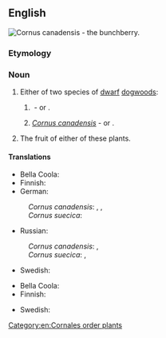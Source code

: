 ==English==
[[Image:Cornus unalaschkensis 25781.jpg|thumb|''[[Cornus canadensis]]'' - the '''bunchberry'''.]]
{{wikipedia}}

===Etymology===
{{compound|en|bunch|berry}}

===Noun===
{{en-noun|bunchberries}}

# Either of two species of [[dwarf]] [[dogwood]]s:
## {{taxlink|Cornus suecica|species|noshow=1|ver=161031}}&nbsp;- {{vern|Eurasian bunchberry}} or {{vern|northern bunchberry}}.
## ''[[Cornus canadensis]]''&nbsp;- {{vern|Canadian bunchberry}} or {{vern|eastern bunchberry}}.
##: {{syn|en|{{vern|Canadian dwarf cornel}}|{{l|en|crackerberry}}}}
#: {{hypernyms|en|cornel|dogwood}}
# The fruit of either of these plants.

====Translations====
{{trans-top|plant}}
* Bella Coola: {{t|blc|p̓x̣ʷłtłp}}
* Finnish: {{t+|fi|ruohokanukka}}
* German:
: ''Cornus canadensis'': {{t|de|Kanadischer Hartriegel}}, {{t|de|Teppich-Hartriegel|m}}, {{t|de|Teppichhartriegel|m}}
: ''Cornus suecica'': {{t|de|Schwedischer Hartriegel}}
{{trans-mid}}
* Russian:
: ''Cornus canadensis'': {{t|ru|дёрен кана́дский|m}}, {{t|ru|кизи́л кана́дский|m}}
: ''Cornus suecica'': {{t|ru|дёрен шве́дский|m}}, {{t|ru|кизи́л шве́дский|m}}
* Swedish: {{t|sv|hönsbär|n}}
{{trans-bottom}}

{{trans-top|fruit}}
* Bella Coola: {{t|blc|p̓x̣ʷłt}}
* Finnish: {{t|fi|[[ruohokanukan]] [[marja]]}}
{{trans-mid}}
* Swedish: {{t|sv|hönsbär|n}}
{{trans-bottom}}

[[Category:en:Cornales order plants]]
